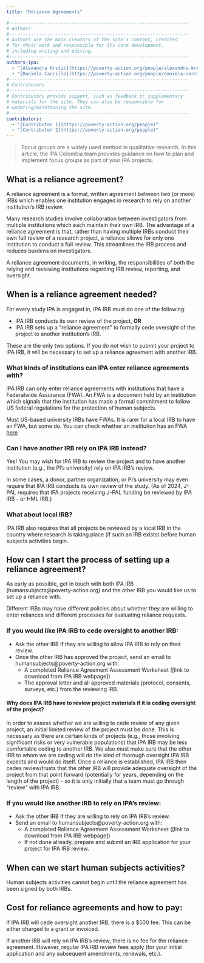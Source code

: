 ```yaml
---
title: "Reliance Agreements"

#------------------------------------------------------------------
# Authors
#------------------------------------------------------------------
# Authors are the main creators of the site's content, credited
# for their work and responsible for its core development, 
# including writing and editing.
#------------------------------------------------------------------
authors-ipa:
  - "[Alexandra Krstić](https://poverty-action.org/people/alexandra-krstic)"
  - "[Daniela Carrillo](https://poverty-action.org/people/daniela-carrillo)"
#------------------------------------------------------------------
# Contributors
#------------------------------------------------------------------
# Contributors provide support, such as feedback or supplementary
# materials for the site. They can also be responsible for
# updating/maintaining the site.
#------------------------------------------------------------------
contributors:
  - "[Contributor 1](https://poverty-action.org/people)"
  - "[Contributor 2](https://poverty-action.org/people)"
---
```


> Focus groups are a widely used method in qualitative research. In this article, the IPA Colombia team provides guidance on how to plan and implement focus groups as part of your IPA projects.

## What is a reliance agreement?

A reliance agreement is a formal, written agreement between two (or more) IRBs which enables one institution engaged in research to rely on another institution’s IRB review.

Many research studies involve collaboration between investigators from multiple institutions which each maintain their own IRB. The advantage of a reliance agreement is that, rather than having multiple IRBs conduct their own full review of a research project, a reliance allows for only one institution to conduct a full review. This streamlines the IRB process and reduces burdens on investigators. 

A reliance agreement documents, in writing, the responsibilities of both the relying and reviewing institutions regarding IRB review, reporting, and oversight.

## When is a reliance agreement needed?

For every study IPA is engaged in, IPA IRB must do one of the following:  

- IPA IRB conducts its own review of the project, **OR**  
- IPA IRB sets up a “reliance agreement” to formally cede oversight of the project to another institution's IRB.  

These are the only two options. If you do not wish to submit your project to IPA IRB, it will be necessary to set up a reliance agreement with another IRB.

### What kinds of institutions can IPA enter reliance agreements with?

IPA IRB can only enter reliance agreements with institutions that have a Federalwide Assurance (FWA). An FWA is a document held by an institution which signals that the institution has made a formal commitment to follow US federal regulations for the protection of human subjects. 

Most US-based university IRBs have FWAs. It is rarer for a local IRB to have an FWA, but some do. You can check whether an institution has an FWA [here](https://ohrp.cit.nih.gov/search/fwasearch.aspx?styp=bsc)

### Can I have another IRB rely on IPA IRB instead?

Yes! You may wish for IPA IRB to review the project and to have another institution (e.g., the PI’s university) rely on IPA IRB’s review.

In some cases, a donor, partner organization, or PI’s university may even require that IPA IRB conducts its own review of the study. (As of 2024, J-PAL requires that IPA projects receiving J-PAL funding be reviewed by IPA IRB - or HML IRB.)

### What about local IRB?

IPA IRB also requires that all projects be reviewed by a local IRB in the country where research is taking place (if such an IRB exists) before human subjects activities begin.

## How can I start the process of setting up a reliance agreement?

As early as possible, get in touch with both IPA IRB (humansubjects@poverty-action.org) and the other IRB you would like us to set up a reliance with. 

Different IRBs may have different policies about whether they are willing to enter reliances and different processes for evaluating reliance requests.

### If you would like IPA IRB to cede oversight to another IRB:

- Ask the other IRB if they are willing to allow IPA IRB to rely on their review.  
- Once the other IRB has approved the project, send an email to humansubjects@poverty-action.org with:  
  - A completed Reliance Agreement Assessment Worksheet ([link to download from IPA IRB webpage])  
  - The approval letter and all approved materials (protocol, consents, surveys, etc.) from the reviewing IRB.  

#### Why does IPA IRB have to review project materials if it is ceding oversight of the project?

In order to assess whether we are willing to cede review of any given project, an initial limited review of the project must be done. This is necessary as there are certain kinds of projects (e.g., those involving significant risks or very vulnerable populations) that IPA IRB may be less comfortable ceding to another IRB. We also must make sure that the other IRB to whom we are ceding will do the kind of thorough oversight IPA IRB expects and would do itself. Once a reliance is established, IPA IRB then cedes review/trusts that the other IRB will provide adequate oversight of the project from that point forward (potentially for years, depending on the length of the project) - so it is only initially that a team must go through “review” with IPA IRB.

### If you would like another IRB to rely on IPA's review:

- Ask the other IRB if they are willing to rely on IPA IRB’s review.  
- Send an email to humansubjects@poverty-action.org with:  
  - A completed Reliance Agreement Assessment Worksheet ([link to download from IPA IRB webpage])  
  - If not done already, prepare and submit an IRB application for your project for IPA IRB review.  

## When can we start human subjects activities?

Human subjects activities cannot begin until the reliance agreement has been signed by both IRBs.

## Cost for reliance agreements and how to pay:

If IPA IRB will cede oversight another IRB, there is a $500 fee. This can be either charged to a grant or invoiced.

If another IRB will rely on IPA IRB’s review, there is no fee for the reliance agreement. However, regular IPA IRB review fees apply (for your initial application and any subsequent amendments, renewals, etc.).
